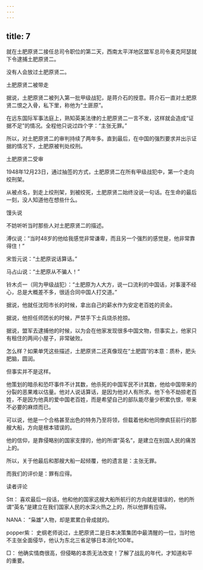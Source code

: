 ```yaml
---
---
---
```

title: 7
---



就在土肥原贤二接任总司令职位的第二天，西南太平洋地区盟军总司令麦克阿瑟就下令逮捕土肥原贤二。

没有人会放过土肥原贤二。

土肥原贤二被带走



据说，土肥原贤二被列入第一批甲级战犯，是蒋介石的授意。蒋介石一直对土肥原贤二恨之入骨，私下里，称他为“土匪原”。

在远东国际军事法庭上，熟知英美法律的土肥原贤二一言不发，这样就会造成“证据不足”的情况。全程他只说过四个字：“主张无罪。”

所以，对土肥原贤二的审判持续了两年多。直到最后，在中国的强烈要求并出示证据的情况下，土肥原被判处绞刑。

土肥原贤二受审



1948年12月23日，通过抽签的方式，土肥原贤二在所有甲级战犯中，第一个走向绞刑架。

从被点名，到走上绞刑架，到被绞死，土肥原贤二始终没说一句话。在生命的最后一刻，没人知道他在想些什么。

馒头说

不妨听听当时那些人对土肥原贤二的描述。

溥仪说：“当时48岁的他给我感觉非常谦卑，而且另一个强烈的感觉是，他非常靠得住！”

宋哲元说：“土肥原说话算话。”

马占山说：“土肥原从不骗人！”

铃木贞一（同为甲级战犯）：“土肥原为人大方，说一口流利的中国话，对事漫不经心，总是大概差不多，很适合同中国人打交道。”

据说，他就任沈阳市长的时候，拿出自己的薪水作为安定老百姓的资金。

据说，他担任师团长的时候，严禁手下士兵烧杀抢掠。

据说，盟军去逮捕他的时候，以为会在他家发现很多中国文物，但事实上，他家只有租住的两间小屋子，非常破败。

怎么样？如果单凭这些描述，土肥原贤二还真像现在“土肥圆”的本意：质朴，肥头肥脑，圆润。

但事实并不是这样。

他策划的暗杀和恐吓事件不计其数，他杀死的中国军民不计其数，他给中国带来的分裂的恶果难以估量。他对人说话算话，是因为他对人有所求。他下令不劫掠老百姓，不是因为他真的爱中国老百姓，而是希望自己的部队能尽量少积累仇恨，带来不必要的麻烦而已。

可以说，他是一个合格甚至出色的特务乃至将领，但载着他和他同僚疯狂前行的那艘大船，方向是根本错误的。

他的信仰，是靠侵略别的国家支撑的，他的所谓“英名”，是建立在别国人民的痛苦上的。

所以，关于他最后和那艘大船一起倾覆，他的遗言是：主张无罪。

而我们的评价是：罪有应得。

读者评论

Stt： 喜欢最后一段话，他和他的国家这艘大船所航行的方向就是错误的，他的所谓“英名”是建立在我们国家人民的水深火热之上的，所以他罪有应得。

NANA： “枭雄”人物，却是累累白骨成就的。

popper紫： 史纲老师说过，土肥原贤二是日本决策集团中最清醒的一位，当时他不主张全面侵华，他认为东北三省足够日本消化100年。

□： 他确实情商很高，但侵略的本质无法改变！了解了战乱的年代，才知道和平的重要。